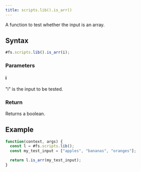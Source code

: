 ```yaml
---
title: scripts.lib().is_arr()
---
```


A function to test whether the input is an array.

## Syntax

```js
#fs.scripts.lib().is_arr(i);
```

### Parameters

#### i

"i" is the input to be tested.

### Return

Returns a boolean.

## Example

```js
function(context, args) {
  const l = #fs.scripts.lib();
  const my_test_input = ["apples", "bananas", "oranges"];

  return l.is_arr(my_test_input);
}
```
